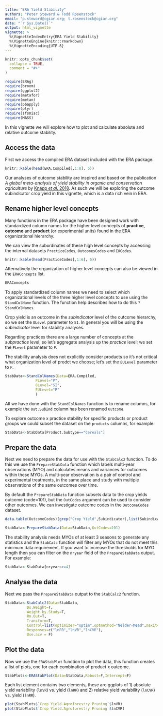 ```yaml
---
title: "ERA Yield Stability"
authors: "Peter Steward & Todd Rosenstock"
email: "p.steward@cgiar.org; t.rosenstock@cgiar.org"
date: "`r Sys.Date()`"
output: html_vignette
vignette: >
  %\VignetteIndexEntry{ERA Yield Stability}
  %\VignetteEngine{knitr::rmarkdown}
  %\VignetteEncoding{UTF-8}
---
```



```r
knitr::opts_chunk$set(
  collapse = TRUE,
  comment = "#>"
)
```

```r
require(ERAg)
require(broom)
require(ggplot2)
require(metafor)
require(metan)
require(pbapply)
require(plyr)
require(sfsmisc)
require(MASS)
```

In this vignette we will explore how to plot and calculate absolute and relative outcome stability.

## Access the data
First we access the compiled ERA dataset included with the ERA package.

```r
knitr::kable(head(ERA.Compiled[,1:8], 5))
```

Our analyses of outcome stability are inspired and based on the publication *A global meta-analysis of yield stability in organic and conservation agriculture* by [Knapp *et al.* 2018](https://doi.org/10.1038/s41467-018-05956-1). As such we will be exploring the outcome subindicator crop yield in this vignette, which is a data rich vein in ERA.

## Rename higher level concepts

Many functions in the ERA package have been designed work with standardized column names for the higher level concepts of **practice**, **outcome** and **product** (or experimental units) found in the ERA organizational hierarchy.  

We can view the subordinates of these high level concepts by accessing the internal datasets `PracticeCodes`, `OutcomesCodes` and `EUCodes`.

```r
knitr::kable(head(PracticeCodes[,1:6], 5))
```

Alternatively the organization of higher level concepts can also be viewed in the `ERAConcepts` list.
```r
ERAConcepts
```

To apply standardized column names we need to select which organizational levels of the three higher level concepts to use using the `StandColName` function. The function help describes how to do this `?StandColNames`.

Crop yield is an outcome in the *subindicator* level of the outcome hierarchy, so we set the  `OLevel` parameter to `SI`. In general you will be using the *subindicator* level for stability analyses.

Regarding practices there are a large number of concepts at the *subpractice* level, so let's aggregate analysis up the *practice* level; we set the  `PLevel` parameter to `P`. 

The stability analysis does not explicitly consider products so it's not critical what organization level of prodct we choose; let's set the  `EULevel` parameter to `P`. 

```r
StabData<-StandColNames(Data=ERA.Compiled,
              PLevel="P",
              OLevel="SI",
              EULevel="P"
              )
```

All we have done with the `StandColNames` function is to rename columns, for example the `Out.SubInd` column has been renamed `Outcome`.

To explore outcome x practice stability for specific products or product groups we could subset the dataset on the `products` columns, for example:

```r
StabData<-StabData[Product.Subtype=="Cereals"]
```

## Prepare the data

Next we need to prepare the data for use with the `StabCalc2` function. To do this we use the `PrepareStabData` function which labels multi-year observations (MYO) and calculates means and variances for outcomes within these MYOs. A multi-year observation is a pair of control and experimental treatments, in the same place and study with multiple observations of the same outcomes over time.

By default the `PrepareStabData` function subsets data to the crop yields outcome (code=101), but the `OutCodes` argument can be used to consider other outcomes. We can investigate outcome codes in the `OutcomeCodes` dataset.

```r
data.table(OutcomeCodes)[grep("Crop Yield",Subindicator),list(Subindicator,Code)]
```

```r
StabData<-PrepareStabData(Data=StabData,OutCodes=101)
```

The stability analysis needs MYOs of at least 3 seasons to generate any statistics and the `StabCalc` function will filter any MYOs that do not meet this minimum data requirement. If you want to increase the thresholds for MYO length then you can filter on the `nryear` field of the `PrepareStabData` output. For example: 

```r
StabData<-StabData[nryears>=4]

```

## Analyse the data
Next we pass the `PrepareStabData` output to the `StabCalc2` function.

```r
StabData<-StabCalc2(Data=StabData,
          Do.Weight=T,
          Weight.by.Study=T,
          Rm.Out=T,
          Transform=T,
          Control=list(optimizer="optim",optmethod="Nelder-Mead",maxit=10000),
          Responses=c("lnRR","lnVR","lnCVR"),
          Use.acv = F)
```
## Plot the data
Now we use the `ERAStabPlot` function to plot the data, this function creates a list of plots, one for each combination of product x outcome.

```r
StabPlots<-ERAStabPlot(Data=StabData,Robust=F,Intercept=F)
```
Each list element contains two elements, these are ggplots of 1) absolute yield variability (`lnVR`) vs. yield (`lnRR`) and 2) relative yield variability (`lnCVR`) vs. yield (`lnRR`).

```r
plot(StabPlots$`Crop Yield.Agroforestry Pruning`$lnVR)
plot(StabPlots$`Crop Yield.Agroforestry Pruning`$lnCVR)
```
